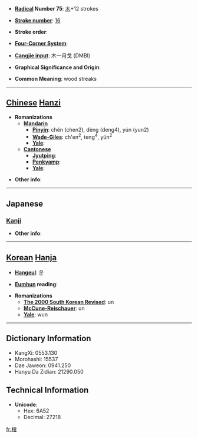 * '''[[Wiktionary:Chinese radical index| Radical]] Number 75''': [[Wiktionary:Chinese radical index 木|木]]+12 strokes

* '''[[Wiktionary:Chinese total strokes index|Stroke number]]''': [[Wiktionary:Chinese total strokes index 16|16]]

* '''Stroke order''': 

* '''[[Wiktionary:Chinese four corner index|Four-Corner System]]''': 

* '''[[Wiktionary:Chinese Cangjie index|Cangjie input]]''': 木一月戈 (DMBI)

* '''Graphical Significance and Origin''': 

* '''Common Meaning''': wood streaks

----

== [[Chinese]] [[Hanzi]] ==

* '''Romanizations'''
** '''[[Mandarin]]'''
*** '''[[Pinyin]]''': chén (chen2), dèng (deng4), yún (yun2)
*** '''[[Wade-Giles]]''': ch'en<sup>2</sup>, teng<sup>4</sup>, yün<sup>2</sup>
*** '''[[Yale]]''': 
** '''[[Cantonese]]'''
*** '''[[Jyutping]]''':
*** '''[[Penkyamp]]''': 
*** '''[[Yale]]''': 

* '''Other info''': 

----

==Japanese==
===[[Kanji]]===
{{kanji|on readings=[[うん]] (un)
|kun readings=[[もくめ]] (mokume)
}}

* '''Other info''':  

----

== [[Korean]] [[Hanja]] ==

* '''[[Hangeul]]''': 운

* '''[[Eumhun]] reading''': 

* '''Romanizations'''
** '''[[The 2000 South Korean Revised Romanization|The 2000 South Korean Revised]]''': un
** '''[[McCune-Reischauer]]''': un
** '''[[Yale]]''': wun

----

== Dictionary Information ==

* KangXi: 0553.130
* Morohashi: 15537
* Dae Jaweon: 0941.250
* Hanyu Da Zidian: 21290.050

== Technical Information ==

* '''Unicode''':
** Hex: 6A52
** Decimal: 27218

[[fr:橒]]